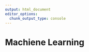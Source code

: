 ```yaml
---
output: html_document
editor_options: 
  chunk_output_type: console
---
```


# Machiene Learning {.chapter}